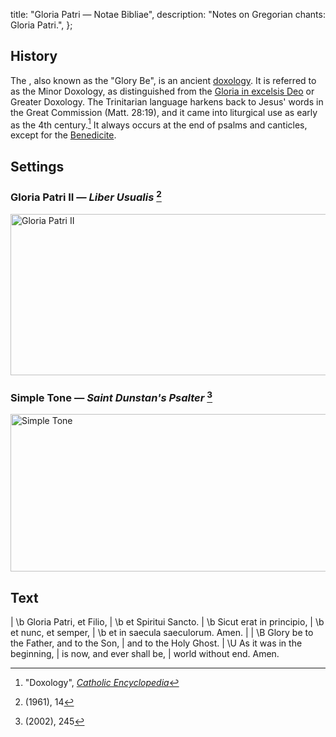   title: "Gloria Patri — Notae Bibliae",
  description: "Notes on Gregorian chants: Gloria Patri.",
};

<Initial text="Gloria Patri" />

## History

The <Definition lang="latin" anchor="gloria-patri" text="Gloria Patri" />, also known as the "Glory Be", is an ancient [doxology](/glossary/liturgical-terms#doxology). It is referred to as the Minor Doxology, as distinguished from the [Gloria in excelsis Deo](/liturgy/music/chants/gloria) or Greater Doxology. The Trinitarian language harkens back to Jesus' words in the Great Commission (Matt. 28:19), and it came into liturgical use as early as the 4th century.[^1] It always occurs at the end of psalms and canticles, except for the [Benedicite](/liturgy/music/chants/benedicite).

## Settings

### Gloria Patri II — *Liber Usualis* [^2]

<Image
  src="/chants/gloria-patri-ii.svg"
  alt="Gloria Patri II"
  width="600"
  height="258"
/>

### Simple Tone — *Saint Dunstan's Psalter* [^3]

<Image
  src="/chants/gloria-patri-sarum.svg"
  alt="Simple Tone"
  width="600"
  height="252"
/>

## Text

<Poetry>
|  \b Gloria Patri, et Filio,
|  \b et Spiritui Sancto.
|  \b Sicut erat in principio,
|  \b et nunc, et semper,
|  \b et in saecula saeculorum. Amen.
|
|  \B Glory be to the Father, and to the Son,
|  and to the Holy Ghost.
|  \U As it was in the beginning,
|  is now, and ever shall be,
|  world without end. Amen.
</Poetry>

[^1]: "Doxology", [*Catholic Encyclopedia*](https://www.newadvent.org/cathen/05150a.htm)
[^2]: *<Definition lang="latin" anchor="liber-usualis" text="Liber Usualis" />* (1961), 14
[^3]: *<Definition lang="english" anchor="saint-dunstans-psalter" text="Saint Dunstan's Plainsong Psalter" />* (2002), 245
